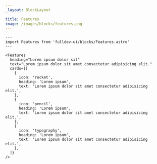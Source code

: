 ```yaml
---
_layout: BlockLayout

title: Features
image: /images/blocks/features.png
---
```


```astro live
---
import Features from 'fulldev-ui/blocks/Features.astro'
---

<Features
  heading="Lorem ipsum dolor sit"
  text="Lorem ipsum dolor sit amet consectetur adipisicing elit."
  cards={[
    {
      icon: 'rocket',
      heading: 'Lorem ipsum',
      text: 'Lorem ipsum dolor sit amet consectetur adipisicing elit.',
    },
    {
      icon: 'pencil',
      heading: 'Lorem ipsum',
      text: 'Lorem ipsum dolor sit amet consectetur adipisicing elit.',
    },
    {
      icon: 'typography',
      heading: 'Lorem ipsum',
      text: 'Lorem ipsum dolor sit amet consectetur adipisicing elit.',
    },
  ]}
/>
```
